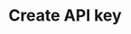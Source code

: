 ---
title: "Create API key"
openapi: "openapi post /api/v1/api-users"
openapi-schema: "app__models__request__ApiUser"
---